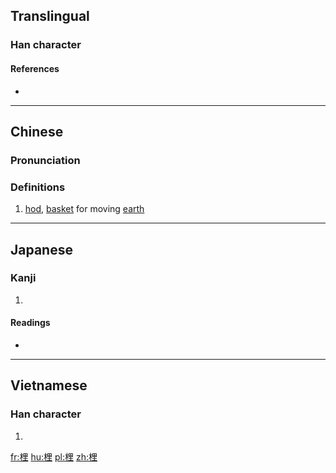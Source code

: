 ==Translingual==

===Han character===
{{Han char|rn=75|rad=木|as=07|sn=11|four=46914|canj=DWG|ids=⿰木里}}

====References====
* {{Han ref|kx=0530.130|dkj=14874|dj=0918.110|hdz=21213.030|uh=68A9|ud=26793|bh=D5BC|bd=54716}}

----

==Chinese==
{{zh-forms}}

===Pronunciation===
{{zh-pron
|m=lí
|c=lei4,lei5
|mc=y
|oc=y
|ma=
|cat=n
}}

===Definitions===
# [[hod]], [[basket]] for moving [[earth]]

----

==Japanese==

===Kanji===
{{ja-kanji|grade=|rs=木07}}

# {{defn|lang=ja|sort=木07}}

====Readings====
* {{ja-readings|on=[[り]] (ri), [[し]] (shi), [[じ]] (ji)|kun=[[すき]] (suki)}}

----

==Vietnamese==

===Han character===
{{vi-readings|rs=木07| hanviet = lái}}

# {{defn|lang=vi|sort=木07}}

[[fr:梩]]
[[hu:梩]]
[[pl:梩]]
[[zh:梩]]